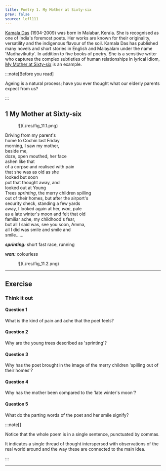 ```yaml
---
title: Poetry 1. My Mother at Sixty-six
prev: false
source: lefl111
---
```


<Card id="poet" title="About the poet">

[Kamala Das](https://en.wikipedia.org/wiki/Kamala_Surayya) (1934-2009) was born
in Malabar, Kerala. She is recognised as one of India's foremost poets. Her
works are known for their originality, versatility and the indigenous flavour of
the soil. Kamala Das has published many novels and short stories in English and
Malayalam under the name 'Madhavikutty'. In addition to five books of poetry.
She is a sensitive writer who captures the complex subtleties of human
relationships in lyrical idiom,
[My Mother at Sixty-six](https://poemotopia.com/kamala-das/my-mother-at-sixty-six/)
is an example.

</Card>

:::note[Before you read]

Ageing is a natural process; have you ever thought what our elderly parents
expect from us?

:::

## 1 My Mother at Sixty-six

<Figure halfWidth={true} invertable={true}>
![](./res/fig_11.1.png)
</Figure>

Driving from my parent's\
home to Cochin last Friday\
morning, I saw my mother,\
beside me,\
doze, open mouthed, her face\
ashen like that\
of a corpse and realised with pain\
that she was as old as she\
looked but soon\
put that thought away, and\
looked out at Young\
Trees _sprinting_, the merry children spilling\
out of their homes, but after the airport's\
security check, standing a few yards\
away, I looked again at her, _wan_, pale\
as a late winter's moon and felt that old\
familiar ache, my childhood's fear,\
but all I said was, see you soon, Amma,\
all I did was smile and smile and\
smile......

_**sprinting:**_ short fast race, running

_**wan:**_ colourless

<Figure halfWidth={true} invertable={true}>
![](./res/fig_11.2.png)
</Figure>

---

## Exercise

### Think it out

#### Question 1

What is the kind of pain and ache that the poet feels?

#### Question 2

Why are the young trees described as 'sprinting'?

#### Question 3

Why has the poet brought in the image of the merry children 'spilling out of
their homes'?

#### Question 4

Why has the mother been compared to the 'late winter's moon'?

#### Question 5

What do the parting words of the poet and her smile signify?

:::note[]

Notice that the whole poem is in a single sentence, punctuated by commas.

It indicates a single thread of thought interspersed with observations of the
real world around and the way these are connected to the main idea.

:::

---